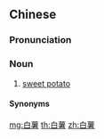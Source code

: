 ==Chinese==
{{zh-forms|t2=白藷}}

===Pronunciation===
{{zh-pron
|m=báishǔ
|c=baak6 syu4
|cat=n
}}

===Noun===
{{zh-noun}}

# [[sweet potato]]

====Synonyms====
{{zh-dial|番薯}}

{{zh-cat|Vegetables}}

[[mg:白薯]]
[[th:白薯]]
[[zh:白薯]]